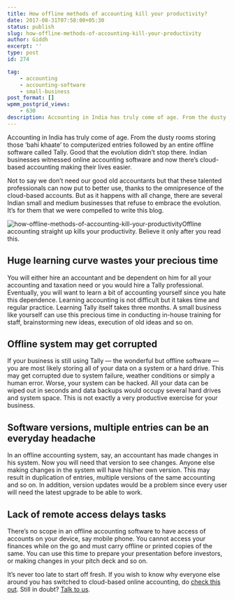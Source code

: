 ```yaml
---
title: How offline methods of accounting kill your productivity?
date: 2017-08-31T07:58:00+05:30
status: publish
slug: how-offline-methods-of-accounting-kill-your-productivity
author: Giddh
excerpt: ''
type: post
id: 274

tag:
    - accounting
    - accounting-software
    - small-business
post_format: []
wpmm_postgrid_views:
    - 630
description: Accounting in India has truly come of age. From the dusty rooms storing those ‘bahi khaate’ to computerized entries followed by an entire offline software 
---
```

Accounting in India has truly come of age. From the dusty rooms storing those ‘bahi khaate’ to computerized entries followed by an entire offline software called Tally. Good that the evolution didn’t stop there. Indian businesses witnessed online accounting software and now there’s cloud-based accounting making their lives easier.

Not to say we don’t need our good old accountants but that these talented professionals can now put to better use, thanks to the omnipresence of the cloud-based accounts. But as it happens with all change, there are several Indian small and medium businesses that refuse to embrace the evolution. It’s for them that we were compelled to write this blog.

<img class="wp-block-image size-large" src = "https://miro.medium.com/max/2112/1*6xEjn4obKVsjXr6V3dLBgw.jpeg" alt="how-offline-methods-of-accounting-kill-your-productivity" />Offline accounting straight up kills your productivity. Believe it only after you read this.

Huge learning curve wastes your precious time
---------------------------------------------

You will either hire an accountant and be dependent on him for all your accounting and taxation need or you would hire a Tally professional. Eventually, you will want to learn a bit of accounting yourself since you hate this dependence. Learning accounting is not difficult but it takes time and regular practice. Learning Tally itself takes three months. A small business like yourself can use this precious time in conducting in-house training for staff, brainstorming new ideas, execution of old ideas and so on.

Offline system may get corrupted
--------------------------------

If your business is still using Tally — the wonderful but offline software — you are most likely storing all of your data on a system or a hard drive. This may get corrupted due to system failure, weather conditions or simply a human error. Worse, your system can be hacked. All your data can be wiped out in seconds and data backups would occupy several hard drives and system space. This is not exactly a very productive exercise for your business.

Software versions, multiple entries can be an everyday headache
---------------------------------------------------------------

In an offline accounting system, say, an accountant has made changes in his system. Now you will need that version to see changes. Anyone else making changes in the system will have his/her own version. This may result in duplication of entries, multiple versions of the same accounting and so on. In addition, version updates would be a problem since every user will need the latest upgrade to be able to work.

Lack of remote access delays tasks
----------------------------------

There’s no scope in an offline accounting software to have access of accounts on your device, say mobile phone. You cannot access your finances while on the go and must carry offline or printed copies of the same. You can use this time to prepare your presentation before investors, or making changes in your pitch deck and so on.

It’s never too late to start off fresh. If you wish to know why everyone else around you has switched to cloud-based online accounting, do [check this out](https://giddh.com/blog/why-every-business-is-after-cloud-based-accounting-and-you-should-be-too). Still in doubt? [Talk to us](https://giddh.com).
